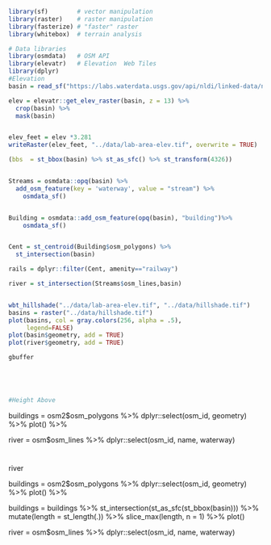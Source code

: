 ```r
library(sf)        # vector manipulation
library(raster)    # raster manipulation
library(fasterize) # "faster" raster
library(whitebox)  # terrain analysis

# Data libraries
library(osmdata)   # OSM API
library(elevatr)   # Elevation  Web Tiles
library(dplyr)
#Elevation
basin = read_sf("https://labs.waterdata.usgs.gov/api/nldi/linked-data/nwissite/USGS-11119750/basin")

elev = elevatr::get_elev_raster(basin, z = 13) %>% 
  crop(basin) %>% 
  mask(basin)


elev_feet = elev *3.281
writeRaster(elev_feet, "../data/lab-area-elev.tif", overwrite = TRUE)

(bbs  = st_bbox(basin) %>% st_as_sfc() %>% st_transform(4326))


Streams = osmdata::opq(basin) %>% 
  add_osm_feature(key = 'waterway', value = "stream") %>% 
    osmdata_sf()


Building = osmdata::add_osm_feature(opq(basin), "building")%>% 
    osmdata_sf() 


Cent = st_centroid(Building$osm_polygons) %>% 
  st_intersection(basin)

rails = dplyr::filter(Cent, amenity=="railway")

river = st_intersection(Streams$osm_lines,basin)


wbt_hillshade("../data/lab-area-elev.tif", "../data/hillshade.tif")
basins = raster("../data/hillshade.tif")
plot(basins, col = gray.colors(256, alpha = .5),
     legend=FALSE)
plot(basin$geometry, add = TRUE)
plot(river$geometry, add = TRUE)

gbuffer





#Height Above


```
























buildings = osm2$osm_polygons %>% 
  dplyr::select(osm_id, geometry) %>% 
  plot() %>% 

  
river = osm$osm_lines %>% 
   dplyr::select(osm_id, name, waterway)


#


river


buildings = osm2$osm_polygons %>% 
  dplyr::select(osm_id, geometry) %>% 
  plot() %>% 

buildings = buildings %>% 
  st_intersection(st_as_sfc(st_bbox(basin))) %>% 
  mutate(length = st_length(.)) %>% 
  slice_max(length, n = 1) %>% 
  plot()
  
river = osm$osm_lines %>% 
   dplyr::select(osm_id, name, waterway)

